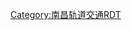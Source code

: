 {{Routemap
<includeonly>| inline = yes</includeonly>
| title = 南昌地铁1号线
| title-bg = #{{南昌地铁颜色|1}}
| title-color = #fff
| navbar = 南昌地铁1号线RDT
|map=
FLUG\uextKBHFa\~~ ~~[[昌北机场站|昌北机场]]~~连接[[南昌昌北国际机场|昌北机场]]
uexhtSTRe
\uexhABZg+l\uexKDSTeq!~lhSTRe@gq~~ ~~ ~~[[乐化停车场]]
uexhBHF~~[[富仁大道站|富仁大道]]
uexhBHF~~[[建业大道站|建业大道]]
uexhBHF~~[[经济大道站|经济大道]]
uexhBHF~~[[昌北大道站|昌北大道]]
uexhtSTRa
CONTgq\uxmtKRZ\STR+r~~[[京九线]]
CONTgq\uxmtKRZ\ABZg+r~~[[湾里铁路|湾里联络线]]
\uextSTR\CONTf~~京九线
uextBHF~~[[志敏大道站|志敏大道]]
uextSTR+GRZq~~↑二期北延（规划）
\uxtABZg+l\uKDSTeq!~PORTALr~~ ~~ ~~[[蛟桥停车场]]
utBHF~~[[双港站|双港]]
utBHF~~[[蛟桥站|蛟桥]]
utKRZW~~ ~~ ~~下穿[[乌沙河]]
utBHF~~[[长江路站 (南昌市)|长江路]]
utBHF~~[[珠江路站 (南昌市)|珠江路]]
utBHF~~[[庐山南大道站|庐山南大道]]
utBHF~~[[绿茵路站|绿茵路]]
utBHF~~[[会展路站|会展路]]
utkABZg2~~ ~~ ~~1、2号线联络线
\utCONTgq\utTINTt!~utkSTRc1\utkABZq+4\utCONTfq~~ ~~ ~~[[地铁大厦站|地铁大厦]]~~换乘{{南昌地铁线路名|2|block}}
utBHF~~[[秋水广场站|秋水广场]]
utKRZW~~ ~~ ~~下穿[[赣江]]
utBHF~~[[滕王阁站|滕王阁]]
utKRZW~~ ~~ ~~下穿[[抚河]]
utBHF~~[[万寿宫站|万寿宫]]
utCONTgq\utTINTt\utCONTfq~~ ~~[[八一馆站|八一馆]]~~换乘{{南昌地铁线路名|3|block}}
\utSTR\WDOCKS~~ ~~ ~~东湖
utCONTgq\utTINTt\utCONTfq~~ ~~[[八一广场站|八一广场]]~~换乘{{南昌地铁线路名|2|block}}
uextCONTgq\utTINTxt\uextCONTfq~~ ~~[[丁公路北站|丁公路北]]~~换乘{{南昌地铁线路名|4|block}}
CONTgq\umtKRZ\CONTfq~~ ~~ ~~[[京九线]]
utBHF~~[[文教路南站|文教路南]]
utKRZW~~ ~~ ~~下穿[[玉带河]]
utBHF~~ ~~[[彭家桥站|彭家桥]]
utBHF~~[[谢家村站|谢家村]]
utBHF~~[[青山湖大道站|青山湖大道]]
uextCONTgq\utTINTxt\uextCONTfq~~ ~~[[高新大道站|高新大道]]~~换乘{{南昌地铁线路名|5|block}}
utBHF~~[[艾溪湖西站|艾溪湖西]]
utKRZW~~ ~~ ~~下穿[[艾溪湖]]
utBHF~~[[艾溪湖东站|艾溪湖东]]
uKDSTaq!~PORTALl\utABZgr\~~ ~~ ~~[[瑶湖定修段]]
utBHF~~[[太子殿站|太子殿]]
utBHF~~[[奥体中心站 (南昌市)|奥体中心]]
utKBHFxe~~[[瑶湖西站|瑶湖西]]
uextSTR+GRZq~~↓二期东延（规划）
uextKRZW~~ ~~ ~~下穿[[瑶湖]]
uextBHF~~[[瑶湖东站|瑶湖东]]
uextKBHFe~~[[麻丘站|麻丘]]
}}<noinclude>

{{rdt intro|[[南昌地铁1号线]]}}

[[Category:南昌轨道交通RDT‎]]